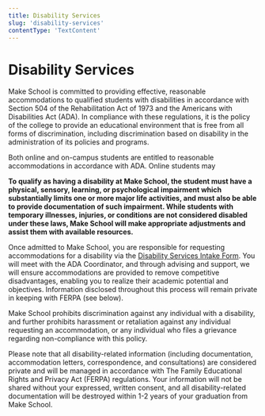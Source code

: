 ```yaml
---
title: Disability Services
slug: 'disability-services'
contentType: 'TextContent'
---
```


# Disability Services

Make School is committed to providing effective, reasonable accommodations to qualified students
with disabilities in accordance with Section 504 of the Rehabilitation Act of 1973 and the Americans
with Disabilities Act (ADA). In compliance with these regulations, it is the policy of the college
to provide an educational environment that is free from all forms of discrimination, including
discrimination based on disability in the administration of its policies and programs.

Both online and on-campus students are entitled to reasonable accommodations in accordance with ADA.
Online students may

**To qualify as having a disability at Make School, the student must have a physical, sensory,
learning, or psychological impairment which substantially limits one or more major life activities,
and must also be able to provide documentation of such impairment. While students with temporary
illnesses, injuries, or conditions are not considered disabled under these laws, Make School will
make appropriate adjustments and assist them with available resources.**

Once admitted to Make School, you are responsible for requesting accommodations for a disability via
the [Disability Services Intake Form](https://make.sc/ada-intake-form). You will meet with the ADA
Coordinator, and through advising and support, we will ensure accommodations are provided to remove
competitive disadvantages, enabling you to realize their academic potential and objectives.
Information disclosed throughout this process will remain private in keeping with FERPA (see below).

Make School prohibits discrimination against any individual with a disability, and further prohibits
harassment or retaliation against any individual requesting an accommodation, or any individual who
files a grievance regarding non-compliance with this policy.

Please note that all disability-related information (including documentation, accommodation letters,
correspondence, and consultations) are considered private and will be managed in accordance with The
Family Educational Rights and Privacy Act (FERPA) regulations. Your information will not be shared
without your expressed, written consent, and all disability-related documentation will be destroyed
within 1-2 years of your graduation from Make School.
